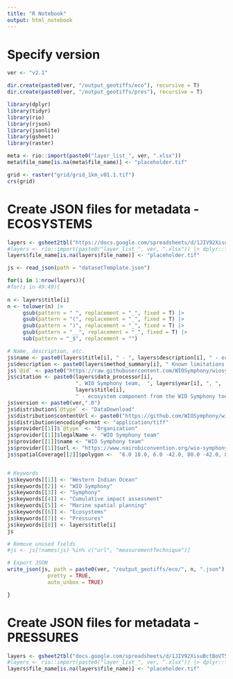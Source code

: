 ```yaml
---
title: "R Notebook"
output: html_notebook
---
```


# Specify version
```r
ver <- "v2.1"

dir.create(paste0(ver, "/output_geotiffs/eco"), recursive = T)
dir.create(paste0(ver, "/output_geotiffs/pres"), recursive = T)
```

```r
library(dplyr)
library(tidyr)
library(rio)
library(rjson)
library(jsonlite)
library(gsheet)
library(raster)

meta <- rio::import(paste0("layer_list_", ver, ".xlsx"))
meta$file_name[is.na(meta$file_name)] <- "placeholder.tif"
```

```r
grid <- raster("grid/grid_1km_v01.1.tif")
crs(grid)
```


# Create JSON files for metadata - ECOSYSTEMS
```r
layers <- gsheet2tbl("https://docs.google.com/spreadsheets/d/1JIV92XisuBctBoVT53yqj0orPNRVyRQVEDtMq7R0fKw/edit?usp=sharing") |> dplyr::filter(theme == "Ecosystem")
#layers <- rio::import(paste0("layer_list_", ver, ".xlsx")) |> dplyr::filter(theme == "Ecosystem")
layers$file_name[is.na(layers$file_name)] <- "placeholder.tif"

js <- read_json(path = "datasetTemplate.json")

for(i in 1:nrow(layers)){
#for(i in 49:49){
  
n <- layers$title[i]
n <- tolower(n) |> 
     gsub(pattern = " ", replacement = "_", fixed = T) |> 
     gsub(pattern = "(", replacement = "_", fixed = T) |> 
     gsub(pattern = ")", replacement = "_", fixed = T) |> 
     gsub(pattern = "__", replacement = "_", fixed = T) |>
     sub(pattern = "_$", replacement = "")

# Name, description, etc.
js$name <- paste0(layers$title[i], " - ", layers$description[i], " - ecosystem component from the WIO Symphony tool")
js$description <- paste0(layers$method_summary[i], " Known limitations: ", layers$known_limitations[i])
js$`@id` <- paste0("https://raw.githubusercontent.com/WIOSymphony/wiosym/main/products/v2/output_geotiffs/eco/", n, ".json")
js$citation <- paste0(layers$data_processor[i], 
                      ", WIO Symphony team,  ", layers$year[i], ", ", 
                      layers$title[i], 
                      " - ecosystem component from the WIO Symphony tool, https://github.com/WIOSymphony/")
js$version <- paste0(ver,".0")
js$distribution$`@type` <- "DataDownload"
js$distribution$contentUrl <- paste0("https://github.com/WIOSymphony/wiosym/raw/main/products/v2/output_geotiffs/eco/", n, ".tif")
js$distribution$encodingFormat <- "application/tiff"
js$provider[[1]]$`@type` <- "Organization"
js$provider[[1]]$legalName <- "WIO Symphony team"
js$provider[[1]]$name <- "WIO Symphony team"
js$provider[[1]]$url <- "https://www.nairobiconvention.org/wio-symphony/"
js$spatialCoverage[[2]]$polygon <-  "6.0 18.0, 6.0 -42.0, 80.0 -42.0, 80.0 18.0, 6.0 18.0"


# Keywords
js$keywords[[1]] <- "Western Indian Ocean"
js$keywords[[2]] <- "WIO Symphony"
js$keywords[[3]] <- "Symphony"
js$keywords[[4]] <- "Cumulative impact assessment"
js$keywords[[5]] <- "Marine spatial planning"
js$keywords[[6]] <- "Ecosystems"
js$keywords[[7]] <- "Pressures"
js$keywords[[8]] <- layers$title[i]
js

# Remove unused fields
#js <- js[!names(js) %in% c("url", "measurementTechnique")]

# Export JSON
write_json(js, path = paste0(ver, "/output_geotiffs/eco/", n, ".json"),
             pretty = TRUE,
             auto_unbox = TRUE)

}
```

# Create JSON files for metadata - PRESSURES
```r
layers <- gsheet2tbl("docs.google.com/spreadsheets/d/1JIV92XisuBctBoVT53yqj0orPNRVyRQVEDtMq7R0fKw/edit?usp=sharing") |> dplyr::filter(theme == "Pressure")
#layers <- rio::import(paste0("layer_list_", ver, ".xlsx")) |> dplyr::filter(theme == "Ecosystem")
layers$file_name[is.na(layers$file_name)] <- "placeholder.tif"
```


